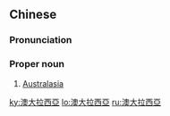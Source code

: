{{also|澳大拉西亚}}
==Chinese==
{{zh-forms|s=澳大拉西亚}}

===Pronunciation===
{{zh-pron
|m=Àodàlāxīyà
|c=ou3 daai6 laai1 sai1 aa3
|cat=pn
}}

===Proper noun===
{{zh-proper noun}}
# [[Australasia]]

[[ky:澳大拉西亞]]
[[lo:澳大拉西亞]]
[[ru:澳大拉西亞]]